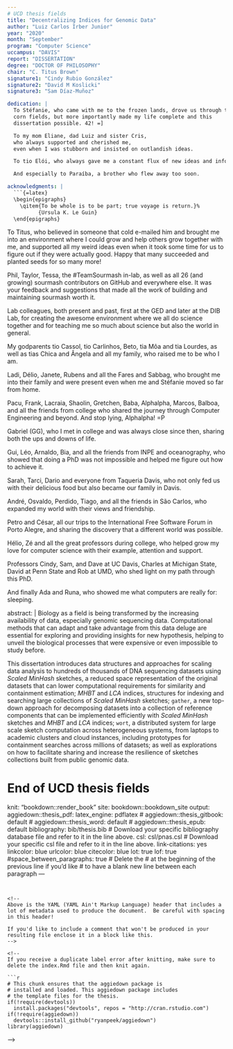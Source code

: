 ```yaml
---
# UCD thesis fields
title: "Decentralizing Indices for Genomic Data"
author: "Luiz Carlos Irber Junior"
year: "2020"
month: "September"
program: "Computer Science"
uccampus: "DAVIS"
report: "DISSERTATION"
degree: "DOCTOR OF PHILOSOPHY"
chair: "C. Titus Brown"
signature1: "Cindy Rubio González"
signature2: "David M Koslicki"
signature3: "Sam Díaz-Muñoz"

dedication: |
  To Stéfanie, who came with me to the frozen lands, drove us through the
  corn fields, but more importantly made my life complete and this
  dissertation possible. 42! =]

  To my mom Eliane, dad Luiz and sister Cris,
  who always supported and cherished me,
  even when I was stubborn and insisted on outlandish ideas.

  To tio Elói, who always gave me a constant flux of new ideas and information even when I lived so far from the center.

  And especially to Paraíba, a brother who flew away too soon.

acknowledgments: |
  ```{=latex}
  \begin{epigraphs}
    \qitem{To be whole is to be part; true voyage is return.}%
          {Ursula K. Le Guin}
  \end{epigraphs}
  ```

  To Titus, who believed in someone that cold e-mailed him and brought me into
  an environment where I could grow and help others grow together with me,
  and supported all my weird ideas even when it took some time for us to figure
  out if they were actually good.
  Happy that many succeeded and planted seeds for so many more!

  Phil, Taylor, Tessa, the #TeamSourmash in-lab,
  as well as all 26 (and growing) sourmash contributors on GitHub and everywhere else.
  It was your feedback and suggestions that made all the work of
  building and maintaining sourmash worth it.

  Lab colleagues, both present and past,
  first at the GED and later at the DIB Lab,
  for creating the awesome environment where we all do science together and for
  teaching me so much about science but also the world in general.

  My godparents tio Cassol, tio Carlinhos, Beto, tia Môa and tia Lourdes,
  as well as tias Chica and Ângela and all my family, who raised me to be who I am.

  Ladi, Délio, Janete, Rubens and all the Fares and Sabbag, who brought me into
  their family and were present even when me and Stéfanie moved so far from
  home.

  Pacu, Frank, Lacraia, Shaolin, Gretchen, Baba, Alphalpha, Marcos, Balboa, and all the
  friends from college who shared the journey through Computer Engineering and
  beyond.
  And stop lying, Alphalpha! =P

  Gabriel (GG), who I met in college and was always close since then,
  sharing both the ups and downs of life.

  Gui, Léo, Arnaldo, Bia, and all the friends from INPE and oceanography,
  who showed that doing a PhD was not impossible and helped me figure out how to achieve it.

  Sarah, Tarci, Dario and everyone from Taqueria Davis,
  who not only fed us with their delicious food but also became our family in Davis.

  André, Osvaldo, Perdido, Tiago, and all the friends in São Carlos,
  who expanded my world with their views and friendship.

  Petro and César, all our trips to the International Free Software Forum in
  Porto Alegre, and sharing the discovery that a different world was possible.

  Hélio, Zé and all the great professors during college,
  who helped grow my love for computer science with their example,
  attention and support.

  Professors Cindy, Sam, and Dave at UC Davis,
  Charles at Michigan State,
  David at Penn State and Rob at UMD,
  who shed light on my path through this PhD.

  And finally Ada and Runa, who showed me what computers are really for:
  sleeping.

abstract: |
  Biology as a field is being transformed by the increasing availability of data, especially genomic sequencing data.
  Computational methods that can adapt and take advantage from this data deluge are essential
  for exploring and providing insights for new hypothesis,
  helping to unveil the biological processes that were expensive or even impossible to study before.

  This dissertation introduces data structures and approaches for scaling data
  analysis to hundreds of thousands of DNA sequencing datasets using _Scaled MinHash_ sketches,
  a reduced space representation of the original datasets that can lower computational
  requirements for similarity and containment estimation;
  _MHBT_ and _LCA_ indices,
  structures for indexing and searching large collections of _Scaled MinHash_ sketches;
  `gather`, a new top-down approach for decomposing datasets into a collection of
  reference components that can be implemented efficiently with _Scaled MinHash_
  sketches and _MHBT_ and _LCA_ indices;
  `wort`,
  a distributed system for large scale sketch computation across heterogeneous systems,
  from laptops to academic clusters and cloud instances,
  including prototypes for containment searches across millions of datasets;
  as well as explorations on how to facilitate sharing and increase the
  resilience of sketches collections built from public genomic data.

# End of UCD thesis fields
knit: "bookdown::render_book"
site: bookdown::bookdown_site
output:
  aggiedown::thesis_pdf:
    latex_engine: pdflatex
#  aggiedown::thesis_gitbook: default
#  aggiedown::thesis_word: default
#  aggiedown::thesis_epub: default
bibliography: bib/thesis.bib
# Download your specific bibliography database file and refer to it in the line above.
csl: csl/pnas.csl
# Download your specific csl file and refer to it in the line above.
link-citations: yes
linkcolor: blue
urlcolor: blue
citecolor: blue
lot: true
lof: true
#space_between_paragraphs: true
# Delete the # at the beginning of the previous line if you'd like
# to have a blank new line between each paragraph
---
```


<!--
Above is the YAML (YAML Ain't Markup Language) header that includes a lot of metadata used to produce the document.  Be careful with spacing in this header!

If you'd like to include a comment that won't be produced in your resulting file enclose it in a block like this.
-->

<!--
If you receive a duplicate label error after knitting, make sure to delete the index.Rmd file and then knit again.

```r
# This chunk ensures that the aggiedown package is
# installed and loaded. This aggiedown package includes
# the template files for the thesis.
if(!require(devtools))
  install.packages("devtools", repos = "http://cran.rstudio.com")
if(!require(aggiedown))
  devtools::install_github("ryanpeek/aggiedown")
library(aggiedown)
```
-->
